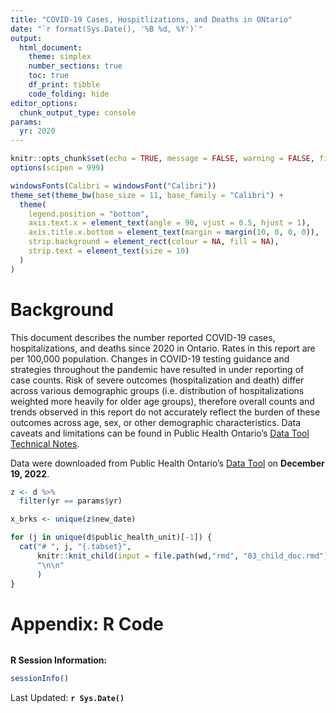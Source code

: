 ```yaml
---
title: "COVID-19 Cases, Hospitlizations, and Deaths in ONtario"
date: "`r format(Sys.Date(), '%B %d, %Y')`"
output:
  html_document:
    theme: simplex
    number_sections: true
    toc: true
    df_print: tibble
    code_folding: hide
editor_options: 
  chunk_output_type: console
params:
  yr: 2020
---
```


```r
knitr::opts_chunk$set(echo = TRUE, message = FALSE, warning = FALSE, fig.height = 6, fig.width = 9)
options(scipen = 999)

windowsFonts(Calibri = windowsFont("Calibri"))
theme_set(theme_bw(base_size = 11, base_family = "Calibri") +
  theme(
    legend.position = "bottom",
    axis.text.x = element_text(angle = 90, vjust = 0.5, hjust = 1),
    axis.title.x.bottom = element_text(margin = margin(10, 0, 0, 0)),
    strip.background = element_rect(colour = NA, fill = NA),
    strip.text = element_text(size = 10)
  )
)
```

# Background
This document describes the number reported COVID-19 cases, hospitalizations, and deaths since 2020 in Ontario. Rates in this report are per 100,000 population. Changes in COVID-19 testing guidance and strategies throughout the pandemic have resulted in under reporting of case counts. Risk of severe outcomes (hospitalization and death) differ across various demographic groups (i.e. distribution of hospitalizations weighted more heavily for older age groups), therefore overall counts and trends observed in this report do not accurately reflect the burden of these outcomes across age, sex, or other demographic characteristics. Data caveats and limitations can be found in Public Health Ontario's [Data Tool Technical Notes](https://www.publichealthontario.ca/-/media/data-files/covid-19-data-tool-technical-notes.pdf?la=en).  

Data were downloaded from Public Health Ontario's [Data Tool](https://www.publichealthontario.ca/en/data-and-analysis/infectious-disease/covid-19-data-surveillance/covid-19-data-tool?tab=trends) on **December 19, 2022**.  

```r
z <- d %>% 
  filter(yr == params$yr)

x_brks <- unique(z$new_date)

```


```r
for (j in unique(d$public_health_unit)[-1]) { 
  cat("# ", j, "{.tabset}",
      knitr::knit_child(input = file.path(wd,"rmd", "03_child_doc.rmd"), quiet = TRUE),
      "\n\n"
      )
}
```


# Appendix: R Code
```r
```


**R Session Information:**
```r
sessionInfo()
```


Last Updated: **`r Sys.Date()`**
